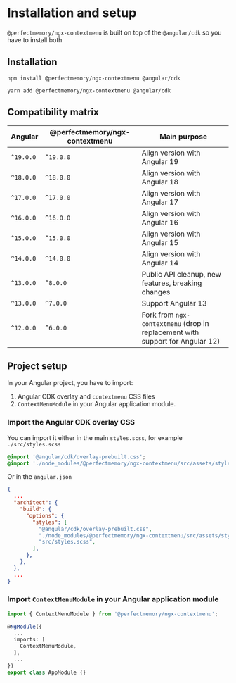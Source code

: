 
<Meta title="Context Menu/Installation and setup" />

# Installation and setup

`@perfectmemory/ngx-contextmenu` is built on top of the `@angular/cdk` so you have to install both

## Installation

```shell
npm install @perfectmemory/ngx-contextmenu @angular/cdk
```

```shell
yarn add @perfectmemory/ngx-contextmenu @angular/cdk
```

## Compatibility matrix

| Angular   | @perfectmemory/ngx-contextmenu | Main purpose                                                                  |
| --------- | ------------------------------ | ----------------------------------------------------------------------------- |
| `^19.0.0` | `^19.0.0`                      | Align version with Angular 19                                                 |
| `^18.0.0` | `^18.0.0`                      | Align version with Angular 18                                                 |
| `^17.0.0` | `^17.0.0`                      | Align version with Angular 17                                                 |
| `^16.0.0` | `^16.0.0`                      | Align version with Angular 16                                                 |
| `^15.0.0` | `^15.0.0`                      | Align version with Angular 15                                                 |
| `^14.0.0` | `^14.0.0`                      | Align version with Angular 14                                                 |
| `^13.0.0` | `^8.0.0`                       | Public API cleanup, new features, breaking changes                            |
| `^13.0.0` | `^7.0.0`                       | Support Angular 13                                                            |
| `^12.0.0` | `^6.0.0`                       | Fork from `ngx-contextmenu` (drop in replacement with support for Angular 12) |

## Project setup

In your Angular project, you have to import:

1. Angular CDK overlay and `contextmenu` CSS files
2. `ContextMenuModule` in your Angular application module.

### Import the Angular CDK overlay CSS

You can import it either in the main `styles.scss`, for example `./src/styles.scss`

```css
@import '@angular/cdk/overlay-prebuilt.css';
@import './node_modules/@perfectmemory/ngx-contextmenu/src/assets/stylesheets/base.scss';
```

Or in the `angular.json`

```json
{
  ...
  "architect": {
    "build": {
      "options": {
        "styles": [
          "@angular/cdk/overlay-prebuilt.css",
          "./node_modules/@perfectmemory/ngx-contextmenu/src/assets/stylesheets/base.scss",
          "src/styles.scss",
        ],
      },
    },
  },
  ...
}

```

### Import `ContextMenuModule` in your Angular application module

```ts
import { ContextMenuModule } from '@perfectmemory/ngx-contextmenu';

@NgModule({
  ...
  imports: [
    ContextMenuModule,
  ],
  ...
})
export class AppModule {}
```
